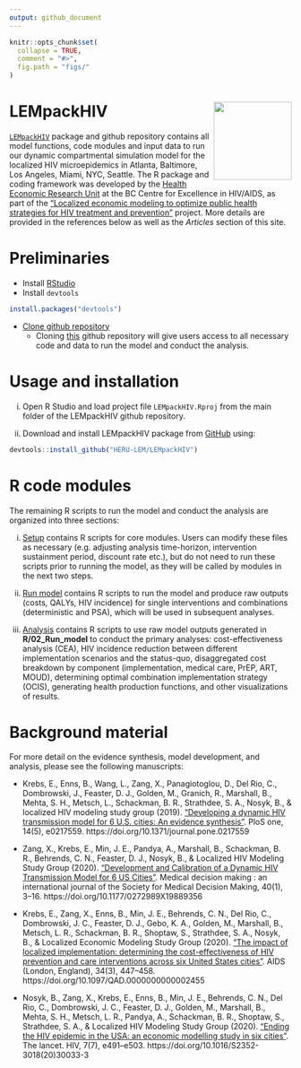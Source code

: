 ```yaml
---
output: github_document
---
```


<!-- README.md is generated from README.Rmd. Please edit that file -->

```r
knitr::opts_chunk$set(
  collapse = TRUE,
  comment = "#>",
  fig.path = "figs/"
)
```

# LEMpackHIV <img src='man/figures/logo.jpg' align="right" height="139" />


[`LEMpackHIV`](https://github.com/HERU-LEM/LEMpackHIV) package and github repository contains all model functions, code modules and input data to run our dynamic compartmental simulation model for the localized HIV microepidemics in Atlanta, Baltimore, Los Angeles, Miami, NYC, Seattle. The R package and coding framework was developed by the [Health Economic Research Unit](http://bccfe.ca/research/epidemiology-population-health/heru/about) at the BC Centre for Excellence in HIV/AIDS, as part of the ["Localized economic modeling to optimize public health strategies for HIV treatment and prevention"](https://grantome.com/grant/NIH/R01-DA041747-02S1) project. More details are provided in the references below as well as the *Articles* section of this site.

# Preliminaries
- Install [RStudio](https://www.rstudio.com/products/rstudio/download/)
- Install `devtools`
```r
install.packages("devtools")
```
- [Clone github repository](https://docs.github.com/en/enterprise/2.13/user/articles/cloning-a-repository)
  - Cloning [this](https://github.com/HERU-LEM/LEMpackHIV) github repository will give users access to all necessary code and data to run the model and conduct the analysis.

# Usage and installation 

i. Open R Studio and load project file `LEMpackHIV.Rproj` from the main folder of the LEMpackHIV github repository. 

ii. Download and install LEMpackHIV package from [GitHub](https://github.com) using:

```r
devtools::install_github("HERU-LEM/LEMpackHIV")
```

# R code modules

The remaining R scripts to run the model and conduct the analysis are organized into three sections:
  
i. [Setup](https://github.com/HERU-LEM/LEMpackHIV/tree/master/01_Setup) contains R scripts for core modules. Users can modify these files as necessary (e.g. adjusting analysis time-horizon, intervention sustainment period, discount rate etc.), but do not need to run these scripts prior to running the model, as they will be called by modules in the next two steps.
  
ii. [Run model](https://github.com/HERU-LEM/LEMpackHIV/tree/master/02_Run_model) contains R scripts to run the model and produce raw outputs (costs, QALYs, HIV incidence) for single interventions and combinations (deterministic and PSA), which will be used in subsequent analyses.
  
iii. [Analysis](https://github.com/HERU-LEM/LEMpackHIV/tree/master/03_Analysis) contains R scripts to use raw model outputs generated in **R/02_Run_model** to conduct the primary analyses: cost-effectiveness analysis (CEA), HIV incidence reduction between different implementation scenarios and the status-quo, disaggregated cost breakdown by component (implementation, medical care, PrEP, ART, MOUD), determining optimal combination implementation strategy (OCIS), generating health production functions, and other visualizations of results.

# Background material

For more detail on the evidence synthesis, model development, and analysis, please see the following manuscripts:

- Krebs, E., Enns, B., Wang, L., Zang, X., Panagiotoglou, D., Del Rio, C., Dombrowski, J., Feaster, D. J., Golden, M., Granich, R., Marshall, B., Mehta, S. H., Metsch, L., Schackman, B. R., Strathdee, S. A., Nosyk, B., & localized HIV modeling study group (2019). ["Developing a dynamic HIV transmission model for 6 U.S. cities: An evidence synthesis"](https://dx.plos.org/10.1371/journal.pone.0217559). PloS one, 14(5), e0217559. https://doi.org/10.1371/journal.pone.0217559

- Zang, X., Krebs, E., Min, J. E., Pandya, A., Marshall, B., Schackman, B. R., Behrends, C. N., Feaster, D. J., Nosyk, B., & Localized HIV Modeling Study Group (2020). ["Development and Calibration of a Dynamic HIV Transmission Model for 6 US Cities"](https://journals.sagepub.com/doi/10.1177/0272989X19889356). Medical decision making : an international journal of the Society for Medical Decision Making, 40(1), 3–16. https://doi.org/10.1177/0272989X19889356

- Krebs, E., Zang, X., Enns, B., Min, J. E., Behrends, C. N., Del Rio, C., Dombrowski, J. C., Feaster, D. J., Gebo, K. A., Golden, M., Marshall, B., Metsch, L. R., Schackman, B. R., Shoptaw, S., Strathdee, S. A., Nosyk, B., & Localized Economic Modeling Study Group (2020). ["The impact of localized implementation: determining the cost-effectiveness of HIV prevention and care interventions across six United States cities"](https://journals.lww.com/aidsonline/Abstract/2020/03010/The_impact_of_localized_implementation_.12.aspx). AIDS (London, England), 34(3), 447–458. https://doi.org/10.1097/QAD.0000000000002455

- Nosyk, B., Zang, X., Krebs, E., Enns, B., Min, J. E., Behrends, C. N., Del Rio, C., Dombrowski, J. C., Feaster, D. J., Golden, M., Marshall, B., Mehta, S. H., Metsch, L. R., Pandya, A., Schackman, B. R., Shoptaw, S., Strathdee, S. A., & Localized HIV Modeling Study Group (2020). ["Ending the HIV epidemic in the USA: an economic modelling study in six cities"](https://www.thelancet.com/journals/lanhiv/article/PIIS2352-3018(20)30033-3/fulltext). The lancet. HIV, 7(7), e491–e503. https://doi.org/10.1016/S2352-3018(20)30033-3
